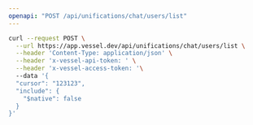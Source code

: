 ```yaml
---
openapi: "POST /api/unifications/chat/users/list"
---
```


<RequestExample>

```bash Request
curl --request POST \
  --url https://app.vessel.dev/api/unifications/chat/users/list \
  --header 'Content-Type: application/json' \
  --header 'x-vessel-api-token: ' \
  --header 'x-vessel-access-token: '\ 
  --data '{
  "cursor": "123123",
  "include": {
    "$native": false
  }
}'
```

</RequestExample>


      